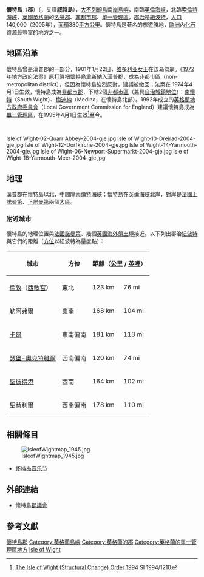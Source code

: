 {{redirect|怀特岛}}
{{Infobox England county
 | name = 懷特島<br /><small>Isle of Wight{{en}}</small>
 | image = [[File:Flag_of_the_Isle_of_Wight.svg|125px]] <br/>[[怀特岛旗|怀特岛旗]] <br/> [[File:Isle_of_Wight_flag.svg|125px]] <br /> 怀特岛理事会旗
 | motto = All this beauty is of God<br />這些美景都源於上帝
 | map = {{click
|image = Wigh.svg
|size = 200px
|link = 懷特島郡#地理
|desc = top-left
}}
 | status = [[名譽郡|名譽郡]]<br />[[非都市郡|非都市郡]]<br />[[單一管理區|單一管理區]]
 | origin = 
 | region = [[東南英格蘭|東南英格蘭]]
 | adminhq = [[紐波特_(懷特島)|紐波特]]
 | iso = GB-IOW
 | ons = 00MW
 | nuts3 = UKG11
<!---
Area
--->
 | ceremonial_area_rank = 46
 | ceremonial_area= 380 km²
 | district_area_rank = 122
 | district_area =  380 km²
<!---
Population
--->
 | popestdate = {{English statistics year}}
 | ceremonial_pop_rank ={{English cerem counties|RNK=Isle of Wight}}
 | ceremonial_pop = {{English cerem counties|POP=Isle of Wight}}
 | district_pop_rank = {{EnglishDistrictRank|ONS=00MW}}
 | district_pop = {{EnglishDistrictPopulation|ONS=00MW}}
<!---
Density
--->
 | ceremonial_density_rank = 第26
 | ceremonial_density = {{English cerem counties|DEN={{English admin counties|RNK=IOW}}}}
 | district_density_rank = 第209
 | district_density= {{EnglishDistrictDensity|00MW}}
 | ethnicity = 98.7% [[白人|白人]]
 | council = [[保守黨_(英國)|保守黨]]
 | exec = {{English county control|CTY=IOW}}
 | mps =
}}
'''懷特島'''（'''郡'''）（{{lang-en|Isle of Wight}}，又譯'''威特島'''），[[大不列顛島|大不列顛島]]南[[岸|岸]][[島嶼|島嶼]]，南臨[[英倫海峽|英倫海峽]]，北臨[[索倫特海峽|索倫特海峽]]，[[英國|英國]][[英格蘭|英格蘭]]的[[名譽郡|名譽]][[英格蘭的郡|郡]]、[[非都市郡|非都市]][[英格蘭的郡|郡]]、[[單一管理區|單一管理區]]，[[郡治|郡治]]是[[紐波特_(懷特島)|紐波特]]，[[人口|人口]]140,000（2005年），[[面積|面積]]380[[平方公里|平方公里]]。懷特島是著名的旅遊勝地，[[歐洲|歐洲]]內[[化石|化石]]資源最豐富的地方之一。

== 地區沿革 ==
懷特島曾是漢普郡的一部分，1901年1月22日，[[维多利亚女王|维多利亚女王]]在该岛驾崩。《[[1972年地方政府法案|1972年地方政府法案]]》原打算把懷特島重新納入[[漢普郡|漢普郡]]，成為[[非都市區|非都市區]]（non-metropolitan district），但因為懷特島強烈反對，建議被撤回；法案在 1974年4月1日生效，懷特島成為[[非都市郡|非都市郡]]，下轄2個[[非都市區|非都市區]]（兼具[[英國的自治城鎮|自治城鎮地位]]）：[[南懷特|南懷特]]（South Wight）、[[梅迪納區|梅迪納]]（Medina，在懷特島北部）。1992年成立的[[英格蘭地方政府委員會_(1992年)|英格蘭地方政府委員會]]（Local Government Commission for England）建議懷特島成為[[單一管理區|單一管理區]]，在1995年4月1日生效<ref>[http://www.opsi.gov.uk/si/si1994/Uksi_19941210_en_1.htm The Isle of Wight (Structural Change) Order 1994] {{Wayback|url=http://www.opsi.gov.uk/si/si1994/Uksi_19941210_en_1.htm |date=20091209185205 }} SI 1994/1210</ref>至今。

<br><gallery class=center caption="怀特岛郡 - Isle of Wight">
Isle of Wight-02-Quarr Abbey-2004-gje.jpg
Isle of Wight-10-Dreirad-2004-gje.jpg
Isle of Wight-12-Dorfkirche-2004-gje.jpg
Isle of Wight-14-Yarmouth-2004-gje.jpg
Isle of Wight-06-Newport-Supermarkt-2004-gje.jpg
Isle of Wight-18-Yarmouth-Meer-2004-gje.jpg
</gallery>

{{clear}}

== 地理 ==
[[漢普郡|漢普郡]]在懷特島以北，中間隔{{lang|zh|著}}[[索倫特海峽|索倫特海峽]]；懷特島在[[英倫海峽|英倫海峽]]北岸，對岸是[[法國|法國]][[上諾曼第|上諾曼第]]、[[下諾曼第|下諾曼第]]兩個[[大區|大區]]。

{{England map H}}
{{Isle of Wight map}}
{{England map F}}

=== 附近城市 ===
懷特島的地理位置與[[法國|法國]][[諾曼第|諾曼第]]、幾個[[英國海外領土|英國海外領土]]極接近。以下列出郡治[[紐波特_(懷特島)|紐波特]]與它們的距離（[[方位|方位]]以紐波特為量度點）：
{| class=wikitable
|-
!城市||方位|| colspan="2" | 距離（[[公里|公里]] / [[英哩|英哩]]）||備註
|-
|[[倫敦|倫敦]]（[[西敏宮|西敏宮]]）||東北||123 km||76 mi||[[英國|英國]][[首都|首都]]
|-
|[[勒阿弗爾|勒阿弗爾]]||東南||168 km||104 mi||[[法國|法國]][[下諾曼第|下諾曼第]]第2大城市
|-
|[[卡昂|卡昂]]||東南偏南||181 km||113 mi||法國[[上諾曼第|上諾曼第]]首府
|-
|[[瑟堡-奧克特維爾|瑟堡-奧克特維爾]]||西南偏南||120 km||74 mi||法國[[科唐坦半島|科唐坦半島]]最北城市
|-
|[[聖彼得港|聖彼得港]]||西南||164 km||102 mi||[[根西島|根西島]]首府
|-
|[[聖赫利爾|聖赫利爾]]||西南偏南||178 km||110 mi||[[澤西島|澤西島]]首府
|}

== 相關條目 ==
[[File:IsleofWightmap_1945.jpg|thumb]]
* [[怀特岛音乐节|怀特岛音乐节]]

{{clear}}
== 外部連結 ==
{{Commons|Isle of Wight}}
{{wiktionary|Isle of Wight|懷特島|en}}
{{Wikitravel}}
* {{en}}懷特島[http://webarchive.nationalarchives.gov.uk/20040802063333/http://www.iwight.gov.uk/ 郡議會]

== 參考文獻 ==

{{reflist}}
{{英国行政区划}}
{{England counties}}
{{England unitary authority}}
{{coord|50|40|51|N|1|16|51|W|region:GB_type:isle|display=title}}

{{DEFAULTSORT:Isle of Wight}}
[[Category:懷特島郡|]]
[[Category:英格蘭島嶼|Category:英格蘭島嶼]]
[[Category:英格蘭的郡|Category:英格蘭的郡]]
[[Category:英格蘭的單一管理區地方|Category:英格蘭的單一管理區地方]]
[[Category:英國地域統計單位命名法二級統計區|Isle of Wight]]